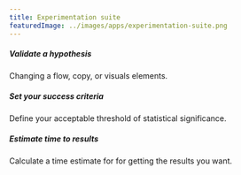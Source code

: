 ```yaml
---
title: Experimentation suite
featuredImage: ../images/apps/experimentation-suite.png
---
```


<Section
    divider={false}
    title="Test changes in production with a suite that makes it easy to get the results you want."
    size="full"
    cols={3}
>
    <div>
        <h5>Validate a hypothesis</h5>
        <p>Changing a flow, copy, or visuals elements.</p>
    </div>
    <div>
        <h5>Set your success criteria</h5>
        <p>Define your acceptable threshold of statistical significance.</p>
    </div>
    <div>
        <h5>Estimate time to results</h5>
        <p>Calculate a time estimate for for getting the results you want.</p>
    </div>
</Section>

<TutorialsSlider topic="experimentation" />

<Section divider={false}>
    <Quote
        imageSource="/images/customers/taric.jpg"
        size="md"
        name="Taric Santos de Andrade"
        title="Product Manager, Vendasta"
        quote={`"I'm always trying to find the next experiment to run with PostHog. Every day, I'm checking reports and trying to push the boundaries by testing new hypotheses."`}
    />
</Section>
